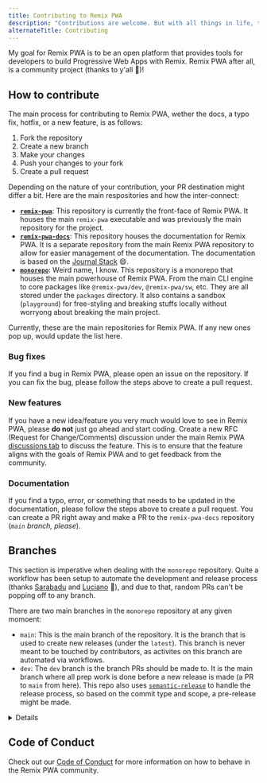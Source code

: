 ```yaml
---
title: Contributing to Remix PWA
description: "Contributions are welcome. But with all things in life, there are things to take note about. This guide details how to contribute to Remix PWA."
alternateTitle: Contributing
---
```




My goal for Remix PWA is to be an open platform that provides tools for developers to build Progressive Web Apps with Remix. Remix PWA after all, is a community project (thanks to y'all 🥰)!

## How to contribute

The main process for contributing to Remix PWA, wether the docs, a typo fix, hotfix, or a new feature, is as follows:

1. Fork the repository
2. Create a new branch
3. Make your changes
4. Push your changes to your fork
5. Create a pull request

Depending on the nature of your contribution, your PR destination might differ a bit. Here are the main respositories and how the inter-connect:

- **[`remix-pwa`](https://github.com/remix-pwa/remix-pwa)**: This repository is currently the front-face of Remix PWA. It houses the main `remix-pwa` executable and was previously the main repository for the project.
- **[`remix-pwa-docs`](https://github.com/ShafSpecs/remix-pwa-docs)**: This repository houses the documentation for Remix PWA. It is a separate repository from the main Remix PWA repository to allow for easier management of the documentation. The documentation is based on the [Journal Stack](https://github.com/ShafSpecs/journal-stack) 😄.
- **[`monorepo`](https://github.com/remix-pwa/monorepo)**: Weird name, I know. This repository is a monorepo that houses the main powerhouse of Remix PWA. From the main CLI engine to core packages like `@remix-pwa/dev`, `@remix-pwa/sw`, etc. They are all stored under the `packages` directory. It also contains a sandbox (`playground`) for free-styling and breaking stuffs locally without worryong about breaking the main project.

Currently, these are the main repositories for Remix PWA. If any new ones pop up, would update the list here.

### Bug fixes

If you find a bug in Remix PWA, please open an issue on the repository. If you can fix the bug, please follow the steps above to create a pull request.

### New features

If you have a new idea/feature you very much would love to see in Remix PWA, please **do not** just go ahead and start coding. Create a new RFC (Request for Change/Comments) discussion under the main Remix PWA [discussions tab](https://github.com/orgs/remix-pwa/discussions) to discuss the feature. This is to ensure that the feature aligns with the goals of Remix PWA and to get feedback from the community.

### Documentation

If you find a typo, error, or something that needs to be updated in the documentation, please follow the steps above to create a pull request. You can create a PR right away and make a PR to the `remix-pwa-docs` repository (*`main` branch, please*).

## Branches

This section is imperative when dealing with the `monorepo` repository. Quite a workflow has been setup to automate the development and release process (thanks [Sarabadu](https://github.com/Sarabadu) and [Luciano](https://github.com/lfantone) 💖), and due to that, random PRs can't be popping off to any branch.

There are two main branches in the `monorepo` repository at any given momoent:

- `main`: This is the main branch of the repository. It is the branch that is used to create new releases (under the `latest`). This branch is never meant to be touched by contributors, as activites on this branch are automated via workflows.
- `dev`: The `dev` branch is the branch PRs should be made to. It is the main branch where all prep work is done before a new release is made (a PR to `main` from here). This repo also uses [`semantic-release`](https://semantic-release.gitbook.io) to handle the release process, so based on the commit type and scope, a pre-release might be made.

<Details title="What are pre-releases?">
  Pre-releases are releases that we also like to call nightly release. They are released under the `dev` tag on npm. And their version numbers appear in this fashion: `x.x.x-dev.x`. Multiple pre-releases might be happen (based on feedbacks) before a final release is made.
</Details>

## Code of Conduct

Check out our [Code of Conduct]([/guides/code-of-conduct](https://github.com/remix-pwa/monorepo/blob/main/CODE_OF_CONDUCT.md)) for more information on how to behave in the Remix PWA community.